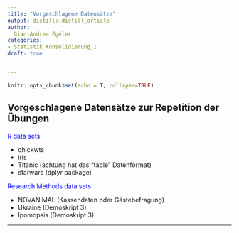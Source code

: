 ```yaml
---
title: "Vorgeschlagene Datensätze"
output: distill::distill_article
author:
  Gian-Andrea Egeler
categories:
- Statistik_Konsolidierung_1
draft: true


---
```


```r
knitr::opts_chunk$set(echo = T, collapse=TRUE)
```

## Vorgeschlagene Datensätze zur Repetition der Übungen

<span style="color:blue">R data sets</span> 

* chickwts
* iris
* Titanic (achtung hat das "table" Datenformat)
* starwars (dplyr package)

<span style="color:blue">Research Methods data sets</span>  

* NOVANIMAL (Kassendaten oder Gästebefragung)
* Ukraine (Demoskript 3)
* Ipomopsis (Demoskript 3)

*******
